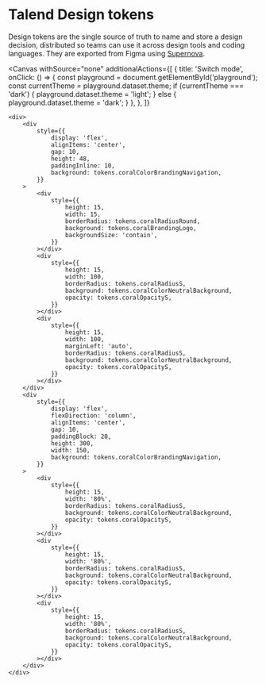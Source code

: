 

<Meta title="Welcome" />

# Talend Design tokens

Design tokens are the single source of truth to name and store a design decision, distributed so teams can use it across design tools and coding languages.
They are exported from Figma using [Supernova](https://www.supernova.io/).

<Canvas
	withSource="none"
	additionalActions={[
		{
			title: 'Switch mode',
			onClick: () => {
				const playground = document.getElementById('playground');
				const currentTheme = playground.dataset.theme;
				if (currentTheme === 'dark') {
					playground.dataset.theme = 'light';
				} else {
					playground.dataset.theme = 'dark';
				}
			},
		},
	]}
>
	<div>
		<div
			style={{
				display: 'flex',
				alignItems: 'center',
				gap: 10,
				height: 48,
				paddingInline: 10,
				background: tokens.coralColorBrandingNavigation,
			}}
		>
			<div
				style={{
					height: 15,
					width: 15,
					borderRadius: tokens.coralRadiusRound,
					background: tokens.coralBrandingLogo,
					backgroundSize: 'contain',
				}}
			></div>
			<div
				style={{
					height: 15,
					width: 100,
					borderRadius: tokens.coralRadiusS,
					background: tokens.coralColorNeutralBackground,
					opacity: tokens.coralOpacityS,
				}}
			></div>
			<div
				style={{
					height: 15,
					width: 100,
					marginLeft: 'auto',
					borderRadius: tokens.coralRadiusS,
					background: tokens.coralColorNeutralBackground,
					opacity: tokens.coralOpacityS,
				}}
			></div>
		</div>
		<div
			style={{
				display: 'flex',
				flexDirection: 'column',
				alignItems: 'center',
				gap: 10,
				paddingBlock: 20,
				height: 300,
				width: 150,
				background: tokens.coralColorBrandingNavigation,
			}}
		>
			<div
				style={{
					height: 15,
					width: '80%',
					borderRadius: tokens.coralRadiusS,
					background: tokens.coralColorNeutralBackground,
					opacity: tokens.coralOpacityS,
				}}
			></div>
			<div
				style={{
					height: 15,
					width: '80%',
					borderRadius: tokens.coralRadiusS,
					background: tokens.coralColorNeutralBackground,
					opacity: tokens.coralOpacityS,
				}}
			></div>
			<div
				style={{
					height: 15,
					width: '80%',
					borderRadius: tokens.coralRadiusS,
					background: tokens.coralColorNeutralBackground,
					opacity: tokens.coralOpacityS,
				}}
			></div>
		</div>
	</div>
</Canvas>
